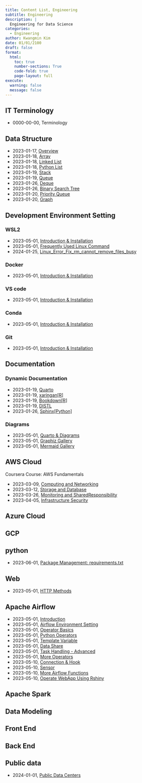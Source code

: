 ```yaml
---
title: Content List, Engineering 
subtitle: Engineering 
description: | 
  Engineering for Data Science
categories:
  - Engineering
author: Kwangmin Kim
date: 01/01/2100
draft: false
format: 
  html:
    toc: true
    number-sections: True
    code-fold: true
    page-layout: full
execute: 
  warning: false
  message: false
---
```


## IT Terminology

* 0000-00-00, Terminology

## Data Structure

* 2023-01-17, [Overview](../2023-01-17_data_structure_overview/)
* 2023-01-18, [Array](../2023-01-18_array/)
* 2023-01-18, [Linked List](../2023-01-18_linked_list/)
* 2023-01-18, [Python List](../2023-01-18_python_list/)
* 2023-01-19, [Stack](../2023-01-19_stack/)
* 2023-01-19, [Queue](../2023-01-19_queue/)
* 2023-01-26, [Deque](../2023-01-19_deque/)
* 2023-01-26, [Binary Search Tree](../2023-01-20_binary_search_tree/)
* 2023-01-20, [Priority Queue](../2023-01-20_priority_queue/)
* 2023-01-20, [Graph](../2023-01-20_graph/)

## Development Environment Setting

### WSL2

* 2023-05-01, [Introduction & Installation](../WSL/01.wsl-install.qmd)
* 2023-05-01, [Frequently Used Linux Command](../Linux/01.linux_comands.qmd)
* 2024-01-25, [Linux_Error_Fix_rm_cannot_remove_files_busy](../Linux/rm_cannot_remove_files.qmd)

### Docker

* 2023-05-01, [Introduction & Installation](../Docker/01.docker_install.qmd)

### VS code

* 2023-05-01, [Introduction & Installation](../VScode/01.vscode_install.qmd)

### Conda

* 2023-05-01, [Introduction & Installation](../Conda/01.conda_install.qmd)

### Git

* 2023-05-01, [Introduction & Installation](../Git/01.git_install.qmd)

## Documentation

### Dynamic Documentation

* 2023-01-19, [Quarto](https://quarto.org/docs/get-started/)
* 2023-01-19, [xaringan[R]](https://github.com/yihui/xaringan)
* 2023-01-19, [Bookdown[R]](https://bookdown.org/yihui/bookdown/get-started.html)
* 2023-01-19, [DISTL](https://decile-team-distil.readthedocs.io/en/latest/index.html)
* 2023-01-26, [Sphinx[Python]](https://www.sphinx-doc.org/en/master/)

### Diagrams

* 2023-05-01, [Quarto & Diagrams](https://quarto.org/docs/authoring/diagrams.html)
* 2023-05-01, [Graphiz Gallery](https://graphviz.org/gallery/)
* 2023-05-01, [Mermaid Gallery](https://mermaid.js.org/#/)

## AWS Cloud

Coursera Course: AWS Fundamentals

* 2023-03-09, [Computing and Networking](../2023-03-02_aws/computing_networking.qmd)
* 2023-03-12, [Storage and Database](../2023-03-02_aws/storage_database.qmd)
* 2023-03-26, [Monitoring and SharedResponsibility](../2023-03-02_aws/monitoring_sharedresponsibility.qmd)
* 2023-04-05, [Infrastructure Security](../2023-03-02_aws/infra_security.qmd)

## Azure Cloud

## GCP

## python

* 2023-06-01, [Package Management: requirements.txt](../Python/package_management.qmd)

## Web

* 2023-05-01, [HTTP Methods](../web/http_method.qmd)

## Apache Airflow

* 2023-05-01, [Introduction](../airflow/01.intro.qmd)
* 2023-05-01, [Airflow Environment Setting](../airflow/02.env_setting.qmd)
* 2023-05-01, [Operator Basics](../airflow/03.operator_basic.qmd)
* 2023-05-01, [Python Operators](../airflow/04.python_operator.qmd)
* 2023-05-01, [Template Variable](../airflow/05.template_variable.qmd)
* 2023-05-01, [Data Share](../airflow/06.data_share.qmd)
* 2023-05-01, [Task Handling - Advanced](../airflow/07.task_handling.qmd)
* 2023-05-01, [More Operators](../airflow/08.more_operators.qmd)
* 2023-05-10, [Connection & Hook](../airflow/09.connection_hook.qmd)
* 2023-05-10, [Sensor](../airflow/10.sensor.qmd)
* 2023-05-10, [More Airflow Functions](../airflow/11.airflow_functions.qmd)
* 2023-05-10, [Operate WebApp Using Rshiny](../airflow/11.airflow_functions.qmd)

## Apache Spark

## Data Modeling



## Front End

## Back End

## Public data

* 2024-01-01, [Public Data Centers](../public_data/index.qmd)